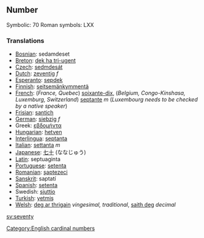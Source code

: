 ==Number==

Symbolic: 70
Roman symbols: LXX

===Translations===

*[[Bosnian]]: sedamdeset
*[[Breton]]: [[dek ha tri-ugent]]
*[[Czech]]: [[sedmdesát]]
*[[Dutch]]: [[zeventig]] ''f''
*[[Esperanto]]: [[sepdek]]
*[[Finnish]]: [[seitsemänkymmentä]]
*[[French]]: (''France, Quebec'') [[soixante-dix]], (''Belgium, Congo-Kinshasa, Luxemburg, Switzerland'') [[septante]] ''m'' (''Luxembourg needs to be checked by a native speaker'')
*[[Frisian]]: [[santich]]
*[[German]]: [[siebzig]] ''f''
*Greek: [[εβδομήντα]]
*[[Hungarian]]: [[hetven]]
*[[Interlingua]]: [[septanta]]
*[[Italian]]: [[settanta]] ''m''
*[[Japanese]]: [[七十]] (ななじゅう)
*[[Latin]]: septuaginta
*[[Portuguese]]: [[setenta]]
*[[Romanian]]: [[şaptezeci]]
*[[Sanskrit]]: saptatí
*[[Spanish]]: [[setenta]] 
*Swedish: [[sjuttio]]
*[[Turkish]]: [[yetmiş]]
*[[Welsh]]: [[deg ar thrigain]] ''vingesimal, traditional'', [[saith deg]] ''decimal''

[[Category:English cardinal numbers]]

[[sv:seventy]]